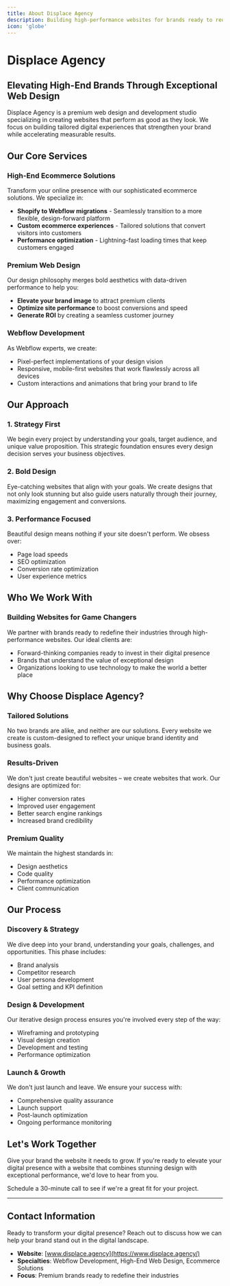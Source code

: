 ```yaml
---
title: About Displace Agency
description: Building high-performance websites for brands ready to redefine their industries
icon: 'globe'
---
```


# Displace Agency

## Elevating High-End Brands Through Exceptional Web Design

Displace Agency is a premium web design and development studio specializing in creating websites that perform as good as they look. We focus on building tailored digital experiences that strengthen your brand while accelerating measurable results.

## Our Core Services

### High-End Ecommerce Solutions
Transform your online presence with our sophisticated ecommerce solutions. We specialize in:
- **Shopify to Webflow migrations** - Seamlessly transition to a more flexible, design-forward platform
- **Custom ecommerce experiences** - Tailored solutions that convert visitors into customers
- **Performance optimization** - Lightning-fast loading times that keep customers engaged

### Premium Web Design
Our design philosophy merges bold aesthetics with data-driven performance to help you:
- **Elevate your brand image** to attract premium clients
- **Optimize site performance** to boost conversions and speed
- **Generate ROI** by creating a seamless customer journey

### Webflow Development
As Webflow experts, we create:
- Pixel-perfect implementations of your design vision
- Responsive, mobile-first websites that work flawlessly across all devices
- Custom interactions and animations that bring your brand to life

## Our Approach

### 1. Strategy First
We begin every project by understanding your goals, target audience, and unique value proposition. This strategic foundation ensures every design decision serves your business objectives.

### 2. Bold Design
Eye-catching websites that align with your goals. We create designs that not only look stunning but also guide users naturally through their journey, maximizing engagement and conversions.

### 3. Performance Focused
Beautiful design means nothing if your site doesn't perform. We obsess over:
- Page load speeds
- SEO optimization
- Conversion rate optimization
- User experience metrics

## Who We Work With

### Building Websites for Game Changers
We partner with brands ready to redefine their industries through high-performance websites. Our ideal clients are:
- Forward-thinking companies ready to invest in their digital presence
- Brands that understand the value of exceptional design
- Organizations looking to use technology to make the world a better place

## Why Choose Displace Agency?

### Tailored Solutions
No two brands are alike, and neither are our solutions. Every website we create is custom-designed to reflect your unique brand identity and business goals.

### Results-Driven
We don't just create beautiful websites – we create websites that work. Our designs are optimized for:
- Higher conversion rates
- Improved user engagement
- Better search engine rankings
- Increased brand credibility

### Premium Quality
We maintain the highest standards in:
- Design aesthetics
- Code quality
- Performance optimization
- Client communication

## Our Process

### Discovery & Strategy
We dive deep into your brand, understanding your goals, challenges, and opportunities. This phase includes:
- Brand analysis
- Competitor research
- User persona development
- Goal setting and KPI definition

### Design & Development
Our iterative design process ensures you're involved every step of the way:
- Wireframing and prototyping
- Visual design creation
- Development and testing
- Performance optimization

### Launch & Growth
We don't just launch and leave. We ensure your success with:
- Comprehensive quality assurance
- Launch support
- Post-launch optimization
- Ongoing performance monitoring

## Let's Work Together

Give your brand the website it needs to grow. If you're ready to elevate your digital presence with a website that combines stunning design with exceptional performance, we'd love to hear from you.

<Card title="Book a Consultation" icon="calendar" href="https://www.displace.agency/">
  Schedule a 30-minute call to see if we're a great fit for your project.
</Card>

---

## Contact Information

Ready to transform your digital presence? Reach out to discuss how we can help your brand stand out in the digital landscape.

- **Website**: [www.displace.agency](https://www.displace.agency/)
- **Specialties**: Webflow Development, High-End Web Design, Ecommerce Solutions
- **Focus**: Premium brands ready to redefine their industries